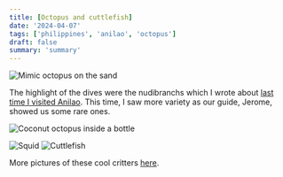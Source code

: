 ```yaml
---
title: [Octopus and cuttlefish]
date: '2024-04-07'
tags: ['philippines', 'anilao', 'octopus']
draft: false
summary: 'summary'
---
```


<Image
  src="/static/images/anilao-octopus-cuttlefish/mimic-octopus.jpg"
  width={800}
  height={840}
  alt="Mimic octopus on the sand"
/>

The highlight of the dives were the nudibranchs which I wrote about [last time I visited Anilao](https://blog.glcodeworks.com/blog/nudis-aka-nudibranchs). This time, I saw more variety as our guide, Jerome, showed us some rare ones.

<Image
  src="/static/images/anilao-octopus-cuttlefish/coconut-octopus.jpg"
  width={800}
  height={600}
  alt="Coconut octopus inside a bottle"
/>

<Image
  src="/static/images/anilao-octopus-cuttlefish/squid.jpg"
  width={800}
  height={600}
  alt="Squid"
/>
<Image
  src="/static/images/anilao-octopus-cuttlefish/cuttlefish.jpg"
  width={800}
  height={600}
  alt="Cuttlefish"
/>

More pictures of these cool critters [here]().
